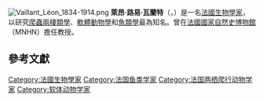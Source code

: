 [[Image:Vaillant_Léon_1834-1914.png|thumb]]
'''萊昂·路易·瓦蘭特'''（{{lang|fr|'''Léon Louis Vaillant'''}}，{{bd|1834年|11月11日|1914年|11月24日}}）是一名[[法國|法國]][[生物學家|生物學家]]，以研究[[爬蟲兩棲類學|爬蟲兩棲類學]]、[[軟體動物學|軟體動物學]]和[[魚類學|魚類學]]最為知名。曾在[[國家自然史博物館_(法國)|法國國家自然史博物館]]（MNHN）擔任教授。

{{植物命名人|L.Vaill.|萊昂·瓦蘭特}}

== 參考文獻 ==

{{reflist}}

{{Authority control}}
{{生物學家小作品}}
{{DEFAULTSORT:Vaillant, Leon}}
[[Category:法國生物學家|Category:法國生物學家]]
[[Category:法国鱼类学家|Category:法国鱼类学家]]
[[Category:法国两栖爬行动物学家|Category:法国两栖爬行动物学家]]
[[Category:软体动物学家|Category:软体动物学家]]